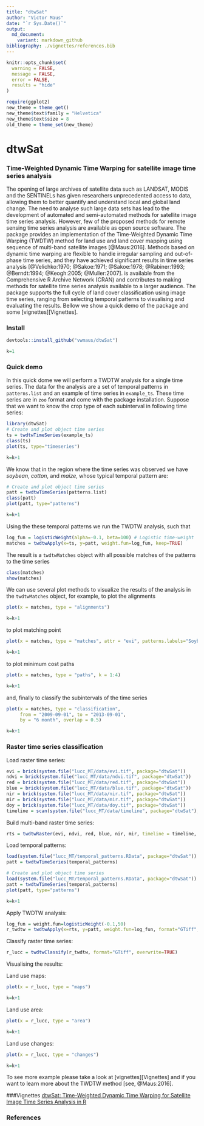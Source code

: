 ```yaml
---
title: "dtwSat"
author: "Victor Maus"
date: "`r Sys.Date()`"
output:
  md_document:
    variant: markdown_github
bibliography: ./vignettes/references.bib
---
```

<!-- rmarkdown::render("README.Rmd") -->

```r
knitr::opts_chunk$set(
  warning = FALSE,
  message = FALSE,
  error = FALSE,
  results = "hide"
)
```

<!-- Set global env -->
```r
require(ggplot2)
new_theme = theme_get()
new_theme$text$family = "Helvetica"
new_theme$text$size = 8
old_theme = theme_set(new_theme)
```

<!--
# Otput to render md file for github webpage 
output_format = rmarkdown::md_document(variant = "markdown_github", preserve_yaml = TRUE)
# Render vignettes
rmarkdown::render(input="./vignettes/jss_draft.Rmd", output_format=output_format)
-->


dtwSat
=====

### Time-Weighted Dynamic Time Warping for satellite image time series analysis

The opening of large archives of satellite data such as LANDSAT, MODIS and the SENTINELs has given researchers unprecedented access to data, allowing them to better quantify and understand local and global land change. The need to analyse such large data sets has lead to the development of automated and semi-automated methods for satellite image time series analysis. However, few of the proposed methods for remote sensing time series analysis are available as open source software. The \proglang{R} package \pkg{dtwSat} provides an implementation of the Time-Weighted Dynamic Time Warping (TWDTW) method for land use and land cover mapping using sequence of multi-band satellite images [@Maus:2016]. Methods based on dynamic time warping are flexible to handle irregular sampling and out-of-phase time series, and they have achieved significant results in time series analysis [@Velichko:1970; @Sakoe:1971; @Sakoe:1978; @Rabiner:1993; @Berndt:1994; @Keogh:2005; @Muller:2007]. \pkg{dtwSat} is available from the Comprehensive R Archive Network (CRAN) and contributes to making methods for satellite time series analysis available to a larger audience. The package supports the full cycle of land cover classification using image time series, ranging from selecting temporal patterns to visualising and evaluating the results. Bellow we show a quick demo of the package and some [vignettes][Vignettes].

### Install
```r
devtools::install_github("vwmaus/dtwSat")
```


```r
k=1
```
### Quick demo
In this quick dome we will perform a TWDTW analysis for a single time series. The data for the analysis are a set of temporal patterns in `patterns.list` and an example of time series in `example_ts`. These time series are in `zoo` format and come with the package installation. Suppose that we want to know the crop type of each subinterval in following time series:
```r
library(dtwSat)
# Create and plot object time series 
ts = twdtwTimeSeries(example_ts)
class(ts)
plot(ts, type="timeseries")
```
```r
k=k+1
```

We know that in the region where the time series was observed we have *soybean*, *cotton*, and *maize*, whose typical temporal pattern are:
```r
# Create and plot object time series 
patt = twdtwTimeSeries(patterns.list)
class(patt)
plot(patt, type="patterns") 
```
```r
k=k+1
```

Using the these temporal patterns we run the TWDTW analysis, such that 
```r
log_fun = logisticWeight(alpha=-0.1, beta=100) # Logistic time-weight
matches = twdtwApply(x=ts, y=patt, weight.fun=log_fun, keep=TRUE) 
```

The result is a `twdtwMatches` object with all possible matches of the patterns to the time series 
```r
class(matches)
show(matches)
```

We can use several plot methods to visualize the results of the analysis in the `twdtwMatches` object, for example, to plot the alignments 
```r
plot(x = matches, type = "alignments")
```
```r
k=k+1
```
to plot matching point 
```r
plot(x = matches, type = "matches", attr = "evi", patterns.labels="Soybean", k=4) 
```
```r
k=k+1
```
to plot minimum cost paths 
```r
plot(x = matches, type = "paths", k = 1:4) 
```
```r
k=k+1
```
and, finally to classify the subintervals of the time series 
```r
plot(x = matches, type = "classification",
     from = "2009-09-01", to = "2013-09-01", 
     by = "6 month", overlap = 0.5) 
```
```r
k=k+1
```

### Raster time series classification

Load raster time series:
```r
evi = brick(system.file("lucc_MT/data/evi.tif", package="dtwSat"))
ndvi = brick(system.file("lucc_MT/data/ndvi.tif", package="dtwSat"))
red = brick(system.file("lucc_MT/data/red.tif", package="dtwSat"))
blue = brick(system.file("lucc_MT/data/blue.tif", package="dtwSat"))
nir = brick(system.file("lucc_MT/data/nir.tif", package="dtwSat"))
mir = brick(system.file("lucc_MT/data/mir.tif", package="dtwSat"))
doy = brick(system.file("lucc_MT/data/doy.tif", package="dtwSat"))
timeline = scan(system.file("lucc_MT/data/timeline", package="dtwSat"), what="date")
```

Build multi-band raster time series:
```r
rts = twdtwRaster(evi, ndvi, red, blue, nir, mir, timeline = timeline, doy = doy)
```

Load temporal patterns: 
```r
load(system.file("lucc_MT/temporal_patterns.RData", package="dtwSat"))
patt = twdtwTimeSeries(temporal_patterns)

```

```r
# Create and plot object time series 
load(system.file("lucc_MT/temporal_patterns.RData", package="dtwSat"))
patt = twdtwTimeSeries(temporal_patterns)
plot(patt, type="patterns") 
```
```r
k=k+1
```

Apply TWDTW analysis: 
```r
log_fun = weight.fun=logisticWeight(-0.1,50)
r_twdtw = twdtwApply(x=rts, y=patt, weight.fun=log_fun, format="GTiff", overwrite=TRUE)
```

Classify raster time series: 
```r
r_lucc = twdtwClassify(r_twdtw, format="GTiff", overwrite=TRUE)
```

Visualising the results: 

Land use maps:
```r
plot(x = r_lucc, type = "maps")
```
```r
k=k+1
```

Land use area:
```r
plot(x = r_lucc, type = "area")
```
```r
k=k+1
```

Land use changes:
```r
plot(x = r_lucc, type = "changes")
```
```r
k=k+1
```


To see more example please take a look at [vignettes][Vignettes] and if you want to learn more about the TWDTW method [see, @Maus:2016].


###Vignettes
[dtwSat: Time-Weighted Dynamic Time Warping for Satellite Image Time Series Analysis in R](./inst/doc/applying_twdtw.pdf)


### References


